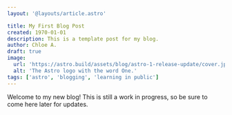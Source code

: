 ```yaml
---
layout: '@layouts/article.astro'

title: My First Blog Post
created: 1970-01-01
description: This is a template post for my blog.
author: Chloe A.
draft: true
image:
  url: 'https://astro.build/assets/blog/astro-1-release-update/cover.jpeg'
  alt: 'The Astro logo with the word One.'
tags: ['astro', 'blogging', 'learning in public']
---
```


Welcome to my new blog! This is still a work in progress, so be sure to come here later for updates.
